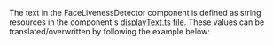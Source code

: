 
The text in the FaceLivenessDetector component is defined as string resources in the component's [displayText.ts file](https://github.com/aws-amplify/amplify-ui/blob/main/packages/react-liveness/src/components/FaceLivenessDetector/displayText.ts). These values can be translated/overwritten by following the example below:

```tsx file=./Customizationi18n.tsx
```

<Example>
<Customizationi18n />
</Example>
